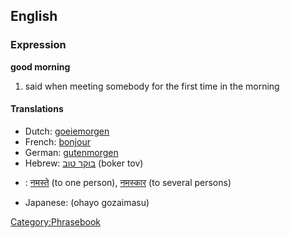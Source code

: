 ==English==
===Expression===
'''good morning'''

# said when meeting somebody for the first time in the morning

====Translations====
*Dutch: [[goeiemorgen]]
*French: [[bonjour]]
*German: [[gutenmorgen]]
*Hebrew: [[בוקר טוב]] (boker tov)
*{{hi}}: [[नमस्ते]] (to one person), [[नमस्कार]] (to several persons)
*Japanese: (ohayo gozaimasu)

[[Category:Phrasebook]]